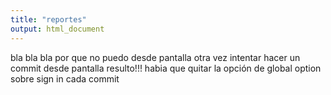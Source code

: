 ```yaml
---
title: "reportes"
output: html_document
---
```


bla bla bla
por que no puedo desde pantalla
otra vez intentar hacer un commit desde pantalla
resulto!!! habia que quitar la opción de global option sobre
sign in cada commit
